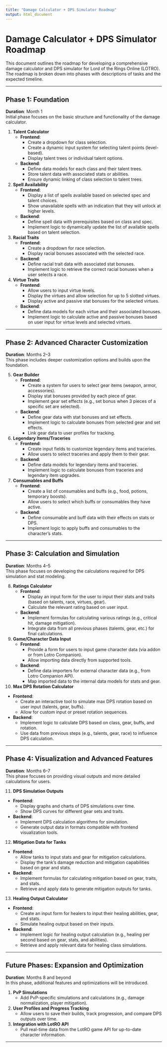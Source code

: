 ```yaml
---
title: "Damage Calculator + DPS Simulator Roadmap"
output: html_document
---
```


# **Damage Calculator + DPS Simulator Roadmap**

This document outlines the roadmap for developing a comprehensive damage calculator and DPS simulator for Lord of the Rings Online (LOTRO). The roadmap is broken down into phases with descriptions of tasks and the expected timeline.

---

## **Phase 1: Foundation**
**Duration**: Month 1  
Initial phase focuses on the basic structure and functionality of the damage calculator.

1. **Talent Calculator**  
   - **Frontend**:  
     - Create a dropdown for class selection.
     - Create a dynamic input system for selecting talent points (level-based).
     - Display talent trees or individual talent options.
   - **Backend**:  
     - Define data models for each class and their talent trees.
     - Store talent data with associated stats or abilities.
     - Ensure dynamic linking of class selection to talent trees.

2. **Spell Availability**  
   - **Frontend**:  
     - Display a list of spells available based on selected spec and talent choices.
     - Show unavailable spells with an indication that they will unlock at higher levels.
   - **Backend**:  
     - Define spell data with prerequisites based on class and spec.
     - Implement logic to dynamically update the list of available spells based on talent selection.

3. **Racial Traits**  
   - **Frontend**:  
     - Create a dropdown for race selection.
     - Display racial bonuses associated with the selected race.
   - **Backend**:  
     - Define racial trait data with associated stat bonuses.
     - Implement logic to retrieve the correct racial bonuses when a user selects a race.

4. **Virtue Traits**  
   - **Frontend**:  
     - Allow users to input virtue levels.
     - Display the virtues and allow selection for up to 5 slotted virtues.
     - Display active and passive stat bonuses for the selected virtues.
   - **Backend**:  
     - Define data models for each virtue and their associated bonuses.
     - Implement logic to calculate active and passive bonuses based on user input for virtue levels and selected virtues.

---

## **Phase 2: Advanced Character Customization**
**Duration**: Months 2–3  
This phase includes deeper customization options and builds upon the foundation.

5. **Gear Builder**  
   - **Frontend**:  
     - Create a system for users to select gear items (weapon, armor, accessories).
     - Display stat bonuses provided by each piece of gear.
     - Implement gear set effects (e.g., set bonus when 3 pieces of a specific set are selected).
   - **Backend**:  
     - Define gear data with stat bonuses and set effects.
     - Implement logic to calculate bonuses from selected gear and set effects.
     - Link gear data to user profiles for tracking.

6. **Legendary Items/Traceries**  
   - **Frontend**:  
     - Create input fields to customize legendary items and traceries.
     - Allow users to select traceries and apply them to their gear.
   - **Backend**:  
     - Define data models for legendary items and traceries.
     - Implement logic to calculate bonuses from traceries and legendary item upgrades.

7. **Consumables and Buffs**  
   - **Frontend**:  
     - Create a list of consumables and buffs (e.g., food, potions, temporary boosts).
     - Allow users to select which buffs or consumables they have active.
   - **Backend**:  
     - Define consumable and buff data with their effects on stats or DPS.
     - Implement logic to apply buffs and consumables to the character's stats.

---

## **Phase 3: Calculation and Simulation**
**Duration**: Months 4–5  
This phase focuses on developing the calculations required for DPS simulation and stat modeling.

8. **Ratings Calculator**  
   - **Frontend**:  
     - Display an input form for the user to input their stats and traits (based on talents, race, virtues, gear).
     - Calculate the relevant rating based on user input.
   - **Backend**:  
     - Implement formulas for calculating various ratings (e.g., critical hit, damage mitigation).
     - Integrate data from all previous phases (talents, gear, etc.) for final calculations.

9. **Game/Character Data Input**  
   - **Frontend**:  
     - Provide a form for users to input game character data (via addon or from Lotro Companion).
     - Allow importing data directly from supported tools.
   - **Backend**:  
     - Define data importers for external character data (e.g., from Lotro Companion API).
     - Map imported data to the internal data models for stats and gear.

10. **Max DPS Rotation Calculator**  
   - **Frontend**:  
     - Create an interactive tool to simulate max DPS rotation based on user input (talents, gear, buffs).
     - Allow for custom input or preset rotation sequences.
   - **Backend**:  
     - Implement logic to calculate DPS based on class, gear, buffs, and rotation.
     - Use data from previous steps (e.g., talents, gear, race) to influence DPS calculation.

---

## **Phase 4: Visualization and Advanced Features**
**Duration**: Months 6–7  
This phase focuses on providing visual outputs and more detailed calculations for users.

11. **DPS Simulation Outputs**  
   - **Frontend**:  
     - Display graphs and charts of DPS simulations over time.
     - Show DPS curves for different gear sets and traits.
   - **Backend**:  
     - Implement DPS calculation algorithms for simulation.
     - Generate output data in formats compatible with frontend visualization tools.

12. **Mitigation Data for Tanks**  
   - **Frontend**:  
     - Allow tanks to input stats and gear for mitigation calculations.
     - Display the tank’s damage reduction and mitigation capabilities based on gear and stats.
   - **Backend**:  
     - Implement formulas for calculating mitigation based on gear, traits, and stats.
     - Retrieve and apply data to generate mitigation outputs for tanks.

13. **Healing Output Calculator**  
   - **Frontend**:  
     - Create an input form for healers to input their healing abilities, gear, and stats.
     - Simulate healing output based on their inputs.
   - **Backend**:  
     - Implement logic for healing output calculation (e.g., healing per second based on gear, stats, and abilities).
     - Retrieve and apply relevant data for healing class simulations.

---

## **Future Phases: Expansion and Optimization**
**Duration**: Months 8 and beyond  
In this phase, additional features and optimizations will be introduced.

1. **PvP Simulations**  
   - Add PvP-specific simulations and calculations (e.g., damage normalization, player mitigation).
2. **User Profiles and Progress Tracking**  
   - Allow users to save their builds, track progression, and compare DPS outputs over time.
3. **Integration with LotRO API**  
   - Pull real-time data from the LotRO game API for up-to-date character information.

---
